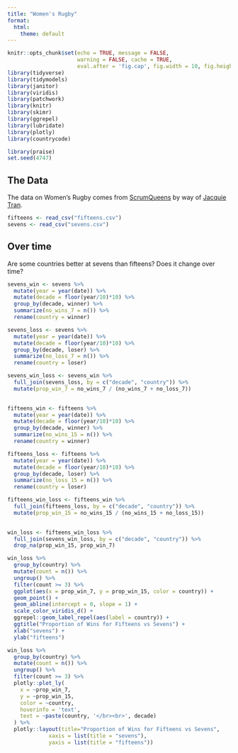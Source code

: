 ```yaml
---
title: "Women's Rugby"
format:
  html:
    theme: default
---
```



```r
knitr::opts_chunk$set(echo = TRUE, message = FALSE, 
                      warning = FALSE, cache = TRUE,
                      eval.after = 'fig.cap', fig.width = 10, fig.height = 6)
library(tidyverse)
library(tidymodels)
library(janitor)
library(viridis)
library(patchwork)
library(knitr)
library(skimr)
library(ggrepel)
library(lubridate)
library(plotly)
library(countrycode)

library(praise)
set.seed(4747)
```




## The Data

The data on Women's Rugby comes from [ScrumQueens](https://www.scrumqueens.com/page/results-dashboard) by way of [Jacquie Tran](https://github.com/rfordatascience/tidytuesday/issues/439).


```r
fifteens <- read_csv("fifteens.csv")
sevens <- read_csv("sevens.csv")
```


## Over time

Are some countries better at sevens than fifteens?  Does it change over time?


```r
sevens_win <- sevens %>%
  mutate(year = year(date)) %>%
  mutate(decade = floor(year/10)*10) %>%
  group_by(decade, winner) %>%
  summarize(no_wins_7 = n()) %>%
  rename(country = winner)

sevens_loss <- sevens %>%
  mutate(year = year(date)) %>%
  mutate(decade = floor(year/10)*10) %>%
  group_by(decade, loser) %>%
  summarize(no_loss_7 = n()) %>%
  rename(country = loser)

sevens_win_loss <- sevens_win %>%
  full_join(sevens_loss, by = c("decade", "country")) %>%
  mutate(prop_win_7 = no_wins_7 / (no_wins_7 + no_loss_7))
  
```


```r
fifteens_win <- fifteens %>%
  mutate(year = year(date)) %>%
  mutate(decade = floor(year/10)*10) %>%
  group_by(decade, winner) %>%
  summarize(no_wins_15 = n()) %>%
  rename(country = winner)

fifteens_loss <- fifteens %>%
  mutate(year = year(date)) %>%
  mutate(decade = floor(year/10)*10) %>%
  group_by(decade, loser) %>%
  summarize(no_loss_15 = n()) %>%
  rename(country = loser)

fifteens_win_loss <- fifteens_win %>%
  full_join(fifteens_loss, by = c("decade", "country")) %>%
  mutate(prop_win_15 = no_wins_15 / (no_wins_15 + no_loss_15))
  
```

```r
win_loss <- fifteens_win_loss %>%
  full_join(sevens_win_loss, by = c("decade", "country")) %>%
  drop_na(prop_win_15, prop_win_7)
```


```r
win_loss %>%
  group_by(country) %>%
  mutate(count = n()) %>%
  ungroup() %>%
  filter(count >= 3) %>%
  ggplot(aes(x = prop_win_7, y = prop_win_15, color = country)) + 
  geom_point() + 
  geom_abline(intercept = 0, slope = 1) + 
  scale_color_viridis_d() +
  ggrepel::geom_label_repel(aes(label = country)) +
  ggtitle("Proportion of Wins for Fifteens vs Sevens") + 
  xlab("sevens") + 
  ylab("fifteens")

win_loss %>%
  group_by(country) %>%
  mutate(count = n()) %>%
  ungroup() %>%
  filter(count >= 3) %>% 
  plotly::plot_ly(
    x = ~prop_win_7,
    y = ~prop_win_15,
    color = ~country,
    hoverinfo = 'text',
    text = ~paste(country, '</br><br>', decade)
  ) %>%
  plotly::layout(title="Proportion of Wins for Fifteens vs Sevens",
             xaxis = list(title = "sevens"),
             yaxis = list(title = "fifteens"))
```

